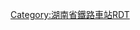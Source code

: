 {{Routemap
| title = 长沙站线路配置图
| inline = <includeonly>1</includeonly>
| map =
\CONTg\CONTg ~~[[京广铁路]] 往 [[北京西站|北京西]]/[[郑州站|郑州]]/[[武昌站|武汉]] ([[丝茅冲站]])
\STRg\STRf~~[[石长铁路]] 往 [[石门县北站|石门县北]]/[[常德站|常德]]/[[益阳站|益阳]] ([[丝茅冲站]])
\\STR\ABZg2\STRc3~~
\\STR\STR!~STRc1\STR+4
\\STR\STR\STR
\STR+l\KRZh\KRZh\STRr
STR\STR\STR
\STR\STR\STR\
STRc2\STR3!~STRc2\ABZg3\STR2\STRc3~~往 [[长沙站]]
\STR+1\STR+1!~STRc4\STRl!~STRc4\STR2+r!~STRc1\STR2+4!~STRc3\STRc3~~长沙货车外绕线 往 丝茅冲站
\\STR\STR\\STRc1\STR2+4!~STRc1\STR2+4!~STRc3\STRc3
\\STR\STR\\tCONTg\tCONTg!~STRc1\STR+4!~STRc1\STR+4
\\STRf\STRg\\tSTRe\tSTRe\STR\STR~~[[长株潭城际铁路]] 往 [[长沙西站]] ([[开福寺站]])
\ENDEa\STR\STR\\STR\STR\STR\STR
\STR\ABZg2\ABZg3\\STR\STR\STR\STR
\STR\ABZg+1\ABZg+4\\STR\STR\STR\STR
\\STR+c2\ABZg3\STR\ENDEa\STR\STR\STR\STR\
\ABZg+1!~STRc2\ABZg3!~STRc4\ABZg2\STR+c3\STR\STR\STR\STR
\ABZg+1\STR+c4\STR+c1\ABZg+4\STR\STR\STR\STR
\STRc2\ABZg3\ABZg2\STR+c3\STR\ABZg2\ABZg2!~STRc3\STR2!~STRc3\STR2!~STRc3\STRc3
\STRc2\STR3+1!~STRc2\ABZg3!~STRc24\ABZg3!~STRc1\ABZg+4\ABZg2\STR2!~STRc13\STR!~STRc13!~STRl+4\ABZ2+4r!~STRc1\STR2+4!~STRc13\STR2+4!~STRc3\STRc3
\STRc2\ABZ1+3f\STR+1!~STRc4\ABZg+1!~STRc4\STR+c4\STR\STR+c1\STR+4!~STRc1\ABZ2+4g\STRc13\STR+4!~STRc1\STR2+4!~STRc1\STR2+4!~STRc3\STRc3
\STRc2\STR3+1!~STRc2\ABZg3!~STRc4\STR\STR\STR\STR\STR\STR\STRc1\STR+4\ABZg2\STRc13\STR2+4!~STRc1\STR2+4!~STRc3\STRc3
\\STR+1\STR+1!~STRc4\STR!~STRc4\ENDEe\STR\STR\STR\STR\STR\\STR\ABZg2!~STRc1\ABZ4+2l!~STRc3\STR2+r!~STRc13\STR2+4!~STRc13\STR2+4!~STRc3\STRc3
\\BS\STR+BSr!~*1__align=l\STR\STR+BSl\BS!~*3__align=l\STR+BSr\STR+BSl!~*5__align=r\STR+BSr\STR+BSl!~*7__align=r\STR+BSr\STRc2\ABZg3\STR+c1\STR+4!~STRc1\STR+4!~STRc1\STR+4!~STRc1\STR+4!~STRc1\STR+4\~~长沙站 普速场
\\BS\STR+BSr\STR\STR+BSl\BS\STR+BSr\STR+BSl\STR+BSr\STR+BSl\STR+BSr\STR+1\STR+c4\STR\STR\STR\STR\STR\STR\~~1-8站台
\\BS\STR+BSr\STR\STR+BSl\BS\STR+BSr\STR+BSl\STR+BSr\STR+BSl\STR+BSr\STR+BSl\STR+BSr!~*10__align=l\STR+BSl\STR+BSr!~*12__align=l\STR+BSl\STR+BSr!~*14__align=l\STR\STR\
\\BS\STR+BSr\STR\STR+BSl\BS\STR+BSr\STR+BSl\STR+BSr\STR+BSl\STR+BSr\STR+BSl\STR+BSr\STR+BSl\STR+BSr\STR+BSl\STR+BSr\STR\STR\
\\BS\STR+BSr\STR\STR+BSl\BS\STR+BSr\STR+BSl\STR+BSr\STR+BSl\STR+BSr\STR+BSl\STR+BSr\STR+BSl\STR+BSr\STR+BSl\STR+BSr\STR\STR\~~石长铁路起讫站
\\BS\STR+BSr\STR\STR+BSl\BS\STR+BSr\STR+BSl\STR+BSr\STR+BSl\STR+BSr\STR+BSl\STR+BSr\STR+BSl\STR+BSr\STR+BSl\STR+BSr\STR\STR\
\\BS\STR+BSr\STR\STR+BSl\BS\STR+BSr\STR+BSl\STR+BSr\STR+BSl\STR+BSr\STR+BSl\STR+BSr\STR+BSl\STR+BSr\STR+BSl\STR+BSr\STR\STR\
\\BS\STR+BSr\STR\STR+BSl\BS\STR+BSr\STR+BSl\STR+BSr\STR+BSl\STR+BSr\STR+BSl\STR+BSr\STR+BSl\STR+BSr\STR+BSl\STR+BSr\STR\STR\
\\BS\STR+BSr\STR\STR+BSl\BS\STR+BSr\STR+BSl\STR+BSr\STR+BSl\STR+BSr\STR+BSl\STR+BSr\STR+BSl\STR+BSr\STR+BSl\STR+BSr\STR\STR\
\\BS\STR+BSr\STR\STR+BSl\BS!~*4__align=r\STR+BSr\STR+BSl\STR+BSr!~*6__align=l\STR+BSl\STR+BSr!~*8__align=l\STR+BSl\STR+BSr\STR+BSl\STR+BSr\STR+BSl\STR+BSr\STR\STR\
\\ENDEa\STR2\STR+c3\STR\\STR\STR\STR\STR\STR\STR+BSl\STR+BSr\STR+BSl\STR+BSr\STR+BSl\STR+BSr\STR\STR\
\\STR2\STRc13\ABZg+4\STR\\STR\STR\STR\STR+c2\ABZg3\STR+BSl\STR+BSr\STR+BSl\STR+BSr\STR+BSl\STR+BSr\STR\STR\~~9-14站台
\\STRc1\STR2+4\STR+c3\ABZg2\STRc3\STR\STR+c2\ABZg3\ABZg+1\STR+c4\STR+BSl!~*9__align=r\STR+BSr\STR+BSl!~*11__align=r\STR+BSr\STR+BSl!~*13__align=r\STR+BSr\STR\STR\~~长沙站 城际场
\\\STRc1\ABZ2+4g\STR+c13\STR2+4\STR+c3\ABZg+1\STR+c24\STR3\STR\STR\STR\STR\STR\STR+c2\STR3\STR\STR\
\\\STRc1\ABZg+4\STRc1\ABZg+4\STR\ABZg+1\STRc4\STR\STR\STR\STR+c2\STR3+c2\ABZ3+1g\STRc4\STR\STR
\\\\ABZg2\STRc3\STR\STR\STR\\STR\ABZg2\ABZg3\ABZg+1!~STRc2\ABZ1+3f!~STRc4\ENDEa!~STRc4\ENDEa\STR\STR
\\\\STR+c1\STR2+4\STR+c3\STR\STR\\STR\ABZg+1\ABZg+4\ABZg+1\STR+c4\STR\STR\STR\STR
\\\STRc2\ABZg3\STRc1\ABZg+4\STRf\STRg\STRc2\STR3\STR\ABZg2\ABZg2!~STRc3\STR+c3\STR\STR\STR\STR
\\\STR+1\STR+c4\\STR\STR\STR\STR+1\STRc24\STR3\STR+c1\ABZg+4!~STRc1\ABZg+4\STR2\STR+c3\STR\STR
\\STRc2\ABZg3\ABZg2\STRc3\ABZg2\STR+c3\STR\STR2\STR+1!~STR2+1!~STRc3\STRc34\STR\ABZg2\STR2+c3\STRc13\ABZg+4\ABZg2\STR+c3
\\STR+1\STR+c4\STR+c1\STR2+4\STR+c13\ABZg+4\STR\STRc1\ABZg+4!~STRc1\STR+4\STR+c2\ABZg3!~STRc1\STRl+4!~STRc1\STR+4!~STR+r\STR\STR+c1\ABZg+4
\\STR\STR\STR\STRc1\ABZg+4\ABZg2\STR+c3\\STR\STR\ABZg+1\STR+c4\\STR\STR\STR\STR
\\STR\STR+c2\ABZg3\\STR2\STR+c13\ABZg+4\\CONTf\CONTf\CONTf\CONTf\\CONTf\CONTf\STR\STR~~[[长株潭城际铁路]] 往 [[株洲南站]]/[[湘潭站]]（长沙城际动车所）
\\STR\ABZg+1\STR+c4\\STRc1\ABZg+4\STR\\\\\\\\\CONTf\CONTf~~长沙货车外绕线 往 [[长沙东站]]
\\STR+c2\ABZg3\STR\\\CONTf\CONTf\\\\\\\\\\~~[[京广铁路]] 往 [[株洲站|株洲]]/[[衡阳站|衡阳]]/[[广州站|广州]] （[[新开铺站]]）
\\ABZg+1\STR+c4\CONTf\\\\\\\\\\\\\\~~往长沙车辆段
\\CONTf\CONTf\\\\\\\\\\\\\\\~~往长沙机务段
|bottom={{navbar|长沙铁路车站RDT/长沙站}}
}}
<noinclude>
{{Rdt intro|[[长沙站]]}}

[[Category:湖南省鐵路車站RDT]]

</noinclude>